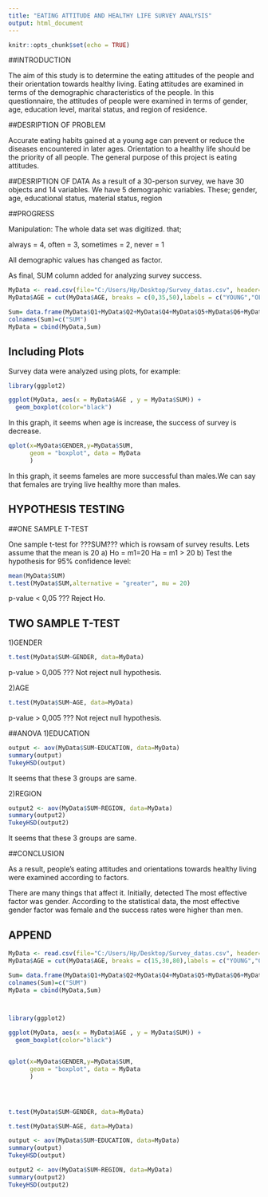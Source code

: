 ```yaml
---
title: "EATING ATTITUDE AND HEALTHY LIFE SURVEY ANALYSIS"
output: html_document
---
```


```r
knitr::opts_chunk$set(echo = TRUE)
```

##INTRODUCTION

The aim of this study is to determine the eating attitudes of the people and their orientation towards healthy living. Eating attitudes are examined in terms of the demographic characteristics of the people. In this questionnaire, the attitudes of people were examined in terms of gender, age, education level, marital status, and region of residence.

##DESRIPTION OF PROBLEM

Accurate eating habits gained at a young age can prevent or reduce the diseases encountered in later ages. Orientation to a healthy life should be the priority of all people. The general purpose of this project is eating attitudes.

##DESRIPTION OF DATA
As a result of a 30-person survey, we have 30 objects and 14 variables.
We have 5 demographic variables. These;
gender,
age,
educational status,
material status,
region

##PROGRESS

Manipulation: The whole data set was digitized.
that;

always = 4,
often = 3,
sometimes = 2,
never = 1

All demographic values has changed as factor.

As final, SUM column added for analyzing survey success.

```R

MyData <- read.csv(file="C:/Users/Hp/Desktop/Survey_datas.csv", header=T, sep=",")
MyData$AGE = cut(MyData$AGE, breaks = c(0,35,50),labels = c("YOUNG","OLD"))

Sum= data.frame(MyData$Q1+MyData$Q2+MyData$Q4+MyData$Q5+MyData$Q6+MyData$Q7+MyData$Q8+MyData$Q9)
colnames(Sum)=c("SUM")
MyData = cbind(MyData,Sum)


```

## Including Plots

Survey data were analyzed using plots, for example:

```r
library(ggplot2)

ggplot(MyData, aes(x = MyData$AGE , y = MyData$SUM)) +
  geom_boxplot(color="black") 

```
In this graph, it seems when age is increase, the success of survey is decrease.

```r
qplot(x=MyData$GENDER,y=MyData$SUM,
      geom = "boxplot", data = MyData
      )
```
In this graph, it seems fameles are more successful than males.We can say that females are trying live healthy more than males.

## HYPOTHESIS TESTING

##ONE SAMPLE T-TEST

One sample t-test for ???SUM??? which is rowsam of survey results. Lets assume that the mean is 20
a) Ho = m1=20
Ha = m1 > 20
b) Test the hypothesis for 95% confidence level:

```r
mean(MyData$SUM)
t.test(MyData$SUM,alternative = "greater", mu = 20)
```
p-value < 0,05 ??? Reject Ho.

## TWO SAMPLE T-TEST
1)GENDER
```r

t.test(MyData$SUM~GENDER, data=MyData)
```
p-value > 0,005 ??? Not reject null hypothesis.


2)AGE
```r

t.test(MyData$SUM~AGE, data=MyData)
```
p-value > 0,005 ??? Not reject null hypothesis.

##ANOVA
1)EDUCATION

```r
output <- aov(MyData$SUM~EDUCATION, data=MyData)
summary(output)
TukeyHSD(output)

```
It seems that these 3 groups are same. 


2)REGION
```r

output2 <- aov(MyData$SUM~REGION, data=MyData)
summary(output2)
TukeyHSD(output2)
```

It seems that these 3 groups are same. 


##CONCLUSION 


As a result, people's eating attitudes and orientations towards healthy living were examined according to factors.

 There are many things that affect it. Initially, detected
The most effective factor was gender. According to the statistical data, the most effective gender factor was female and the success rates were higher than men.


## APPEND





```r


MyData <- read.csv(file="C:/Users/Hp/Desktop/Survey_datas.csv", header=T, sep=",")
MyData$AGE = cut(MyData$AGE, breaks = c(15,30,80),labels = c("YOUNG","OLD"))

Sum= data.frame(MyData$Q1+MyData$Q2+MyData$Q4+MyData$Q5+MyData$Q6+MyData$Q7+MyData$Q8+MyData$Q9)
colnames(Sum)=c("SUM")
MyData = cbind(MyData,Sum)



library(ggplot2)

ggplot(MyData, aes(x = MyData$AGE , y = MyData$SUM)) +
  geom_boxplot(color="black") 


qplot(x=MyData$GENDER,y=MyData$SUM,
      geom = "boxplot", data = MyData
      )




t.test(MyData$SUM~GENDER, data=MyData)

t.test(MyData$SUM~AGE, data=MyData)

output <- aov(MyData$SUM~EDUCATION, data=MyData)
summary(output)
TukeyHSD(output)

output2 <- aov(MyData$SUM~REGION, data=MyData)
summary(output2)
TukeyHSD(output2)

```

